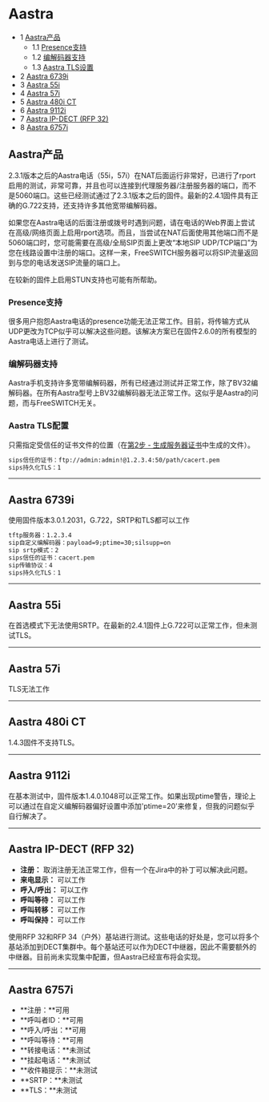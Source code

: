 # Aastra

* 1 [Aastra产品](#aastra-products)
   * 1.1 [Presence支持](#presence-support)
   * 1.2 [编解码器支持](#codec-support)
   * 1.3 [Aastra TLS设置](#aastra-tls-setup)
* 2 [Aastra 6739i](#aastra-6739i)
* 3 [Aastra 55i](#aastra-55i)
* 4 [Aastra 57i](#aastra-55i)
* 5 [Aastra 480i CT](#aastra-480i-ct)
* 6 [Aastra 9112i](#aastra-6739i)
* 7 [Aastra IP-DECT (RFP 32)](#aastra-ip-dect-rfp-32)
* 8 [Aastra 6757i](#aastra-6739i)

## Aastra产品

2.3.1版本之后的Aastra电话（55i，57i）在NAT后面运行非常好，已进行了rport启用的测试，非常可靠，并且也可以连接到代理服务器/注册服务器的端口，而不是5060端口。这些已经测试通过了2.3.1版本之后的固件。最新的2.4.1固件具有正确的G.722支持，还支持许多其他宽带编解码器。

如果您在Aastra电话的后面注册或拨号时遇到问题，请在电话的Web界面上尝试在高级/网络页面上启用rport选项。而且，当尝试在NAT后面使用其他端口而不是5060端口时，您可能需要在高级/全局SIP页面上更改“本地SIP UDP/TCP端口”为您在线路设置中注册的端口。这样一来，FreeSWITCH服务器可以将SIP流量返回到与您的电话发送SIP流量的端口上。

在较新的固件上启用STUN支持也可能有所帮助。

### Presence支持

很多用户抱怨Aastra电话的presence功能无法正常工作。目前，将传输方式从UDP更改为TCP似乎可以解决这些问题。该解决方案已在固件2.6.0的所有模型的Aastra电话上进行了测试。

### 编解码器支持

Aastra手机支持许多宽带编解码器，所有已经通过测试并正常工作，除了BV32编解码器。在所有Aastra型号上BV32编解码器无法正常工作。这似乎是Aastra的问题，而与FreeSWITCH无关。

### Aastra TLS配置

只需指定受信任的证书文件的位置（在[第2步 - 生成服务器证书](/confluence/pages/createpage.action?spaceKey=FREESWITCH&title=Generate_the_Server_Certificate&linkCreation=true&fromPageId=1966907)中生成的文件）。

```xml
sips信任的证书：ftp://admin:admin!@1.2.3.4:50/path/cacert.pem
sips持久化TLS：1
```

---

## Aastra 6739i

使用固件版本3.0.1.2031，G.722，SRTP和TLS都可以工作

```xml
tftp服务器：1.2.3.4
sip自定义编解码器：payload=9;ptime=30;silsupp=on
sip srtp模式：2
sips信任的证书：cacert.pem
sip传输协议：4
sips持久化TLS：1


```

---

## Aastra 55i

在首选模式下无法使用SRTP。在最新的2.4.1固件上G.722可以正常工作，但未测试TLS。

---

## Aastra 57i

TLS无法工作

---

## Aastra 480i CT

1.4.3固件不支持TLS。

---

## Aastra 9112i

在基本测试中，固件版本1.4.0.1048可以正常工作。如果出现ptime警告，理论上可以通过在自定义编解码器偏好设置中添加'ptime=20'来修复，但我的问题似乎自行解决了。

---

## Aastra IP-DECT (RFP 32)

* **注册：** 取消注册无法正常工作，但有一个在Jira中的补丁可以解决此问题。
* **来电显示：** 可以工作
* **呼入/呼出：** 可以工作
* **呼叫等待：** 可以工作
* **呼叫转移：** 可以工作
* **呼叫保持：** 可以工作

使用RFP 32和RFP 34（户外）基站进行测试。这些电话的好处是，您可以将多个基站添加到DECT集群中。每个基站还可以作为DECT中继器，因此不需要额外的中继器。目前尚未实现集中配置，但Aastra已经宣布将会实现。

---

## Aastra 6757i

* **注册：**可用
* **呼叫者ID：**可用
* **呼入/呼出：**可用
* **呼叫等待：**可用
* **转接电话：**未测试
* **挂起电话：**未测试
* **收件箱提示：**未测试
* **SRTP：**未测试
* **TLS：**未测试